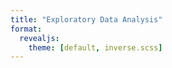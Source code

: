 ```yaml
---
title: "Exploratory Data Analysis"
format: 
  revealjs:
    theme: [default, inverse.scss]
---
```


